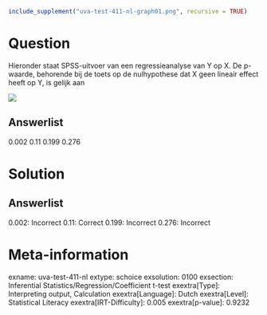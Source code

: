 ```r
include_supplement("uva-test-411-nl-graph01.png", recursive = TRUE)
```

Question
========

Hieronder staat SPSS-uitvoer van een regressieanalyse van Y op X. De
p-waarde, behorende bij de toets op de nulhypothese dat X geen lineair
effect heeft op Y, is gelijk aan

![](uva-test-411-nl-graph01.png)

Answerlist
----------

0.002
0.11
0.199
0.276

Solution
========

Answerlist
----------

0.002: Incorrect
0.11: Correct
0.199: Incorrect
0.276: Incorrect

Meta-information
================
exname: uva-test-411-nl
extype: schoice
exsolution: 0100
exsection: Inferential Statistics/Regression/Coefficient t-test
exextra[Type]: Interpreting output, Calculation
exextra[Language]: Dutch
exextra[Level]: Statistical Literacy
exextra[IRT-Difficulty]: 0.005
exextra[p-value]: 0.9232
